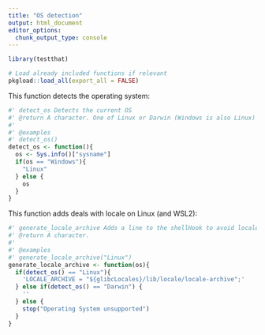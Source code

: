 ```yaml
---
title: "OS detection"
output: html_document
editor_options:
  chunk_output_type: console
---
```


```r
library(testthat)
```

```r
# Load already included functions if relevant
pkgload::load_all(export_all = FALSE)
```

This function detects the operating system:

```r
#' detect_os Detects the current OS
#' @return A character. One of Linux or Darwin (Windows is also Linux)
#'
#' @examples
#' detect_os()
detect_os <- function(){
  os <- Sys.info()["sysname"]
  if(os == "Windows"){
    "Linux"
  } else {
    os
  }
}
```

This function adds deals with locale on Linux (and WSL2):

```r
#' generate_locale_archive Adds a line to the shellHook to avoid locale warnings
#' @return A character.
#'
#' @examples
#' generate_locale_archive("Linux")
generate_locale_archive <- function(os){
  if(detect_os() == "Linux"){
    'LOCALE_ARCHIVE = "${glibcLocales}/lib/locale/locale-archive";'
  } else if(detect_os() == "Darwin") {
    ''
  } else {
    stop("Operating System unsupported")
  }
}
```
